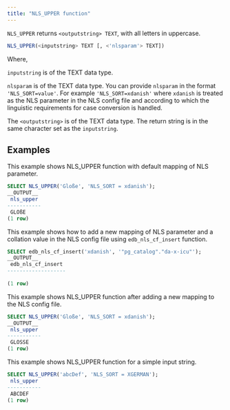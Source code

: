 ```yaml
---
title: "NLS_UPPER function"
---
```


`NLS_UPPER` returns `<outputstring> TEXT`, with all letters in uppercase.


```sql
NLS_UPPER(<inputstring> TEXT [, <'nlsparam'> TEXT])
```

Where, 

`inputstring` is of the TEXT data type.

`nlsparam` is of the TEXT data type. You can provide `nlsparam` in the format `'NLS_SORT=value'`. For example `'NLS_SORT=xdanish'` where `xdanish` is treated as the NLS parameter in the NLS config file and according to which the linguistic requirements for case conversion is handled.

The `<outputstring>` is of the TEXT data type. The return string is in the same character set as the `inputstring`.

## Examples

This example shows NLS_UPPER function with default mapping of NLS parameter.

```sql
SELECT NLS_UPPER('Gloße', 'NLS_SORT = xdanish');
__OUTPUT__
 nls_upper 
-----------
 GLOßE
(1 row)
```


This example shows how to add a new mapping of NLS parameter and a collation value in the NLS config file using `edb_nls_cf_insert` function.

```sql
SELECT edb_nls_cf_insert('xdanish', '"pg_catalog"."da-x-icu"');
__OUTPUT__
 edb_nls_cf_insert 
-------------------
 
(1 row)
```


This example shows NLS_UPPER function after adding a new mapping to the NLS config file.

```sql
SELECT NLS_UPPER('Gloße', 'NLS_SORT = xdanish');
__OUTPUT__
 nls_upper 
-----------
 GLOSSE
(1 row)
```

This example shows NLS_UPPER function for a simple input string.

```sql
SELECT NLS_UPPER('abcDef', 'NLS_SORT = XGERMAN');
 nls_upper 
-----------
 ABCDEF
(1 row)
```